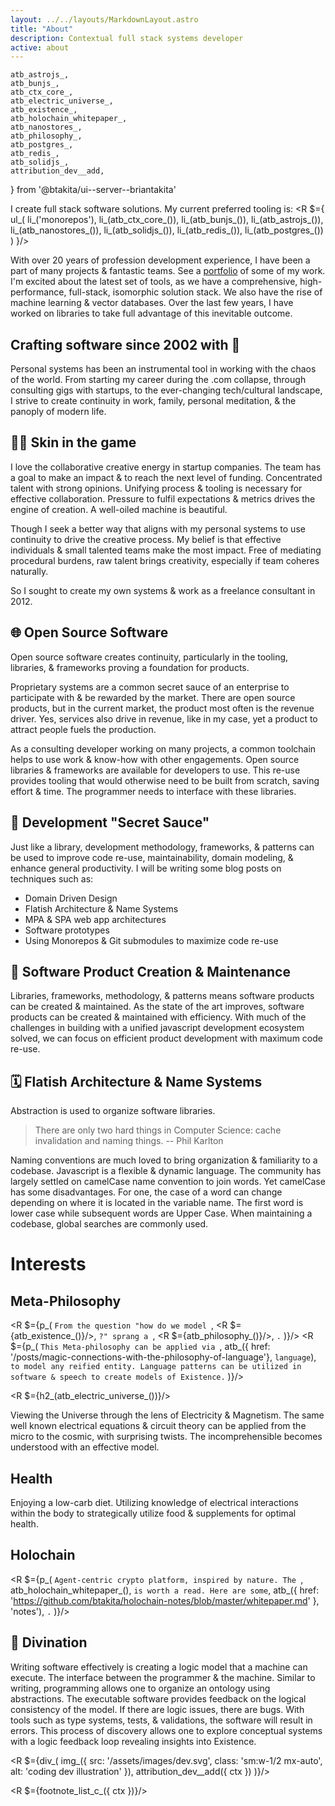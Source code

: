 ```yaml
---
layout: ../../layouts/MarkdownLayout.astro
title: "About"
description: Contextual full stack systems developer
active: about
---
```

	atb_astrojs_,
	atb_bunjs_,
	atb_ctx_core_,
	atb_electric_universe_,
	atb_existence_,
	atb_holochain_whitepaper_,
	atb_nanostores_,
	atb_philosophy_,
	atb_postgres_,
	atb_redis_,
	atb_solidjs_,
	attribution_dev__add,
} from '@btakita/ui--server--briantakita'

I create full stack software solutions. My current preferred tooling is:
<R $={
	ul_(
		li_('monorepos'),
		li_(atb_ctx_core_()),
		li_(atb_bunjs_()),
		li_(atb_astrojs_()),
		li_(atb_nanostores_()),
		li_(atb_solidjs_()),
		li_(atb_redis_()),
		li_(atb_postgres_())
	)
}/>

With over 20 years of profession development experience, I have been a part of many projects & fantastic teams. See a
[portfolio](/portfolio) of some of my work. I'm excited about the latest set of tools, as we have a comprehensive,
high-performance, full-stack, isomorphic solution stack. We also have the rise of machine learning & vector databases.
Over the last few years, I have worked on libraries to take full advantage of this inevitable outcome.

## Crafting software since 2002 with 💖

Personal systems has been an instrumental tool in working with the chaos of the world. From starting my career
during the .com collapse, through consulting gigs with startups, to the ever-changing tech/cultural landscape, I
strive to create continuity in work, family, personal meditation, & the panoply of modern life.

## 👊🏼 Skin in the game

I love the collaborative creative energy in startup companies. The team has a goal to make an impact & to reach the
next level of funding. Concentrated talent with strong opinions. Unifying process & tooling is necessary for
effective collaboration. Pressure to fulfil expectations & metrics drives the engine of creation. A well-oiled
machine is beautiful.

Though I seek a better way that aligns with my personal systems to use continuity to drive the creative process. My
belief is that effective individuals & small talented teams make the most impact. Free of mediating procedural
burdens, raw talent brings creativity, especially if team coheres naturally.

So I sought to create my own systems & work as a freelance consultant in 2012.

## 🌐 Open Source Software

Open source software creates continuity, particularly in the tooling, libraries, & frameworks proving a foundation
for products.

Proprietary systems are a common secret sauce of an enterprise to participate with & be rewarded by the market.
There are open source products, but in the current market, the product most often is the revenue driver. Yes,
services also drive in revenue, like in my case, yet a product to attract people fuels the production.

As a consulting developer working on many projects, a common toolchain helps to use work & know-how with other
engagements. Open source libraries & frameworks are available for developers to use. This re-use provides tooling
that would otherwise need to be built from scratch, saving effort & time. The programmer needs to interface with
these libraries.

## 🍯 Development "Secret Sauce"

Just like a library, development methodology, frameworks, & patterns can be used to improve code re-use,
maintainability, domain modeling, & enhance general productivity. I will be writing some blog posts on techniques
such as:

- Domain Driven Design
- Flatish Architecture & Name Systems
- MPA & SPA web app architectures
- Software prototypes
- Using Monorepos & Git submodules to maximize code re-use

## 🚀 Software Product Creation & Maintenance

Libraries, frameworks, methodology, & patterns means software products can be created & maintained. As the state of
the art improves, software products can be created & maintained with efficiency. With much of the challenges in
building with a unified javascript development ecosystem solved, we can focus on efficient product development with
maximum code re-use.

## 🗓 Flatish Architecture & Name Systems

Abstraction is used to organize software libraries.

> There are only two hard things in Computer Science: cache invalidation and naming things.
> -- Phil Karlton

Naming conventions are much loved to bring organization & familiarity to a codebase. Javascript is a flexible &
dynamic language. The community has largely settled on camelCase name convention to join words. Yet camelCase has
some disadvantages. For one, the case of a word can change depending on where it is located in the variable name.
The first word is lower case while subsequent words are Upper Case. When maintaining a codebase, global searches are
commonly used.

# Interests

## Meta-Philosophy

<R $={p_(
	`From the question "how do we model `,
	<R $={atb_existence_()}/>,
	`?" sprang a `,
	<R $={atb_philosophy_()}/>,
	`.`
)}/>
<R $={p_(
	`This Meta-philosophy can be applied via `,
	atb_({ href: '/posts/magic-connections-with-the-philosophy-of-language'}, `language`), ` to model any reified
	entity. Language patterns can be utilized in software & speech to create models of Existence.`
)}/>

<R $={h2_(atb_electric_universe_())}/>

Viewing the Universe through the lens of Electricity & Magnetism.  The same well known electrical equations &
circuit theory can be applied from the micro to the cosmic, with surprising twists. The incomprehensible becomes
understood with an effective model.

## Health

Enjoying a low-carb diet. Utilizing knowledge of electrical interactions within the body to strategically utilize
food & supplements for optimal health.

## Holochain

<R $={p_(
	`Agent-centric crypto platform, inspired by nature. The `, atb_holochain_whitepaper_(), ` is worth a read. Here
	are some `, atb_({ href: 'https://github.com/btakita/holochain-notes/blob/master/whitepaper.md' }, 'notes'), `.`
)}/>

## 🌙 Divination

Writing software effectively is creating a logic model that a machine can execute. The interface between the
programmer & the machine. Similar to writing, programming allows one to organize an ontology using abstractions. The
executable software provides feedback on the logical consistency of the model. If there are logic issues, there are
bugs. With tools such as type systems, tests, & validations, the software will result in errors. This process of
discovery allows one to explore conceptual systems with a logic feedback loop revealing insights into Existence.

<R $={div_(
	img_({ src: '/assets/images/dev.svg', class: 'sm:w-1/2 mx-auto', alt: 'coding dev illustration' }),
	attribution_dev__add({ ctx })
)}/>

<R $={footnote_list_c_({ ctx })}/>
